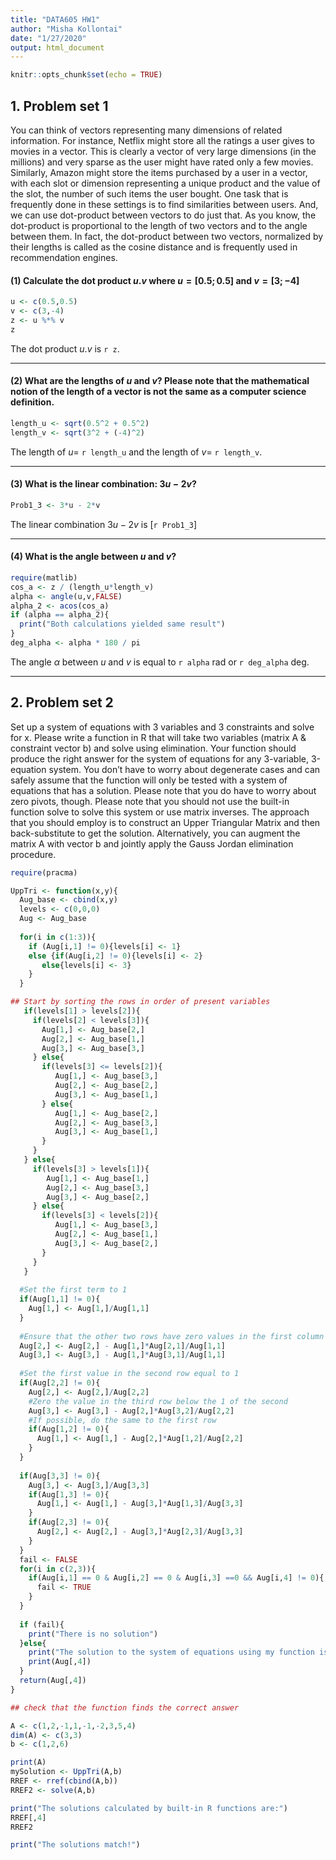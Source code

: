 ---
title: "DATA605 HW1"
author: "Misha Kollontai"
date: "1/27/2020"
output: html_document
---

```{r setup, include=FALSE}
knitr::opts_chunk$set(echo = TRUE)
```

## 1. Problem set 1

You can think of vectors representing many dimensions of related information. For
instance, Netflix might store all the ratings a user gives to movies in a vector. This is
clearly a vector of very large dimensions (in the millions) and very sparse as the user might
have rated only a few movies. Similarly, Amazon might store the items purchased by a user
in a vector, with each slot or dimension representing a unique product and the value of the
slot, the number of such items the user bought. One task that is frequently done in these
settings is to find similarities between users. And, we can use dot-product between vectors
to do just that. As you know, the dot-product is proportional to the length of two vectors
and to the angle between them. In fact, the dot-product between two vectors, normalized
by their lengths is called as the cosine distance and is frequently used in recommendation
engines.

#### (1) Calculate the dot product $u.v$ where $u=[0.5;0.5]$ and $v=[3;-4]$

```{r Prob 1_1}
u <- c(0.5,0.5)
v <- c(3,-4)
z <- u %*% v
z
```

The dot product $u.v$ is `r z`.

---

#### (2) What are the lengths of $u$ and $v$? Please note that the mathematical notion of the length of a vector is not the same as a computer science definition.

```{r prob 1_2}
length_u <- sqrt(0.5^2 + 0.5^2)
length_v <- sqrt(3^2 + (-4)^2)
```

The length of $u =$ `r length_u` and the length of $v=$ `r length_v`.

---

#### (3) What is the linear combination: $3u − 2v$?

```{r Prob 1_3}
Prob1_3 <- 3*u - 2*v
```

The linear combination $3u - 2v$ is [`r Prob1_3`]

---

#### (4) What is the angle between $u$ and $v$?

```{r Prob 1_4}
require(matlib)
cos_a <- z / (length_u*length_v)
alpha <- angle(u,v,FALSE)
alpha_2 <- acos(cos_a)
if (alpha == alpha_2){
  print("Both calculations yielded same result")
}
deg_alpha <- alpha * 180 / pi
```

The angle $\alpha$ between $u$ and $v$ is equal to `r alpha` rad or `r deg_alpha` deg.

---

## 2. Problem set 2

Set up a system of equations with 3 variables and 3 constraints and solve for x. Please write a function in R that will take two variables (matrix A & constraint vector b) and solve using elimination. Your function should produce the right answer for the system of equations for any 3-variable, 3-equation system. You don’t have to worry about degenerate cases and can safely assume that the function will only be tested with a system of equations that has a solution. Please note that you do have to worry about zero pivots, though. Please note that you should not use the built-in function solve to solve this system or use matrix inverses. The approach that you should employ is to construct an Upper Triangular Matrix and then back-substitute to get the solution. Alternatively, you can augment the matrix A with vector b and jointly apply the Gauss Jordan elimination procedure.

```{r Prob 2}
require(pracma)

UppTri <- function(x,y){
  Aug_base <- cbind(x,y)
  levels <- c(0,0,0)
  Aug <- Aug_base
  
  for(i in c(1:3)){
    if (Aug[i,1] != 0){levels[i] <- 1}
    else {if(Aug[i,2] != 0){levels[i] <- 2}
       else{levels[i] <- 3}
    }
  }

## Start by sorting the rows in order of present variables
   if(levels[1] > levels[2]){
     if(levels[2] < levels[3]){
       Aug[1,] <- Aug_base[2,]
       Aug[2,] <- Aug_base[1,]
       Aug[3,] <- Aug_base[3,]
     } else{
       if(levels[3] <= levels[2]){
          Aug[1,] <- Aug_base[3,]
          Aug[2,] <- Aug_base[2,]
          Aug[3,] <- Aug_base[1,]
       } else{
          Aug[1,] <- Aug_base[2,]
          Aug[2,] <- Aug_base[3,]
          Aug[3,] <- Aug_base[1,]
       }
     }
   } else{
     if(levels[3] > levels[1]){
        Aug[1,] <- Aug_base[1,]
        Aug[2,] <- Aug_base[3,]
        Aug[3,] <- Aug_base[2,]
     } else{
       if(levels[3] < levels[2]){
          Aug[1,] <- Aug_base[3,]
          Aug[2,] <- Aug_base[1,]
          Aug[3,] <- Aug_base[2,]
       }
     }
   }
  
  #Set the first term to 1
  if(Aug[1,1] != 0){
    Aug[1,] <- Aug[1,]/Aug[1,1]
  }
  
  #Ensure that the other two rows have zero values in the first column
  Aug[2,] <- Aug[2,] - Aug[1,]*Aug[2,1]/Aug[1,1]
  Aug[3,] <- Aug[3,] - Aug[1,]*Aug[3,1]/Aug[1,1]
  
  #Set the first value in the second row equal to 1
  if(Aug[2,2] != 0){
    Aug[2,] <- Aug[2,]/Aug[2,2]
    #Zero the value in the third row below the 1 of the second
    Aug[3,] <- Aug[3,] - Aug[2,]*Aug[3,2]/Aug[2,2]
    #If possible, do the same to the first row
    if(Aug[1,2] != 0){
      Aug[1,] <- Aug[1,] - Aug[2,]*Aug[1,2]/Aug[2,2]
    }
  }
  
  if(Aug[3,3] != 0){
    Aug[3,] <- Aug[3,]/Aug[3,3]
    if(Aug[1,3] != 0){
      Aug[1,] <- Aug[1,] - Aug[3,]*Aug[1,3]/Aug[3,3]
    }
    if(Aug[2,3] != 0){
      Aug[2,] <- Aug[2,] - Aug[3,]*Aug[2,3]/Aug[3,3]
    }
  }
  fail <- FALSE
  for(i in c(2,3)){
    if(Aug[i,1] == 0 & Aug[i,2] == 0 & Aug[i,3] ==0 && Aug[i,4] != 0){
      fail <- TRUE
    }
  }
  
  if (fail){
    print("There is no solution")
  }else{
    print("The solution to the system of equations using my function is:")
    print(Aug[,4])
  }
  return(Aug[,4])
}

## check that the function finds the correct answer

A <- c(1,2,-1,1,-1,-2,3,5,4)
dim(A) <- c(3,3)
b <- c(1,2,6)

print(A)
mySolution <- UppTri(A,b)
RREF <- rref(cbind(A,b))
RREF2 <- solve(A,b)

print("The solutions calculated by built-in R functions are:")
RREF[,4]
RREF2

print("The solutions match!")
```